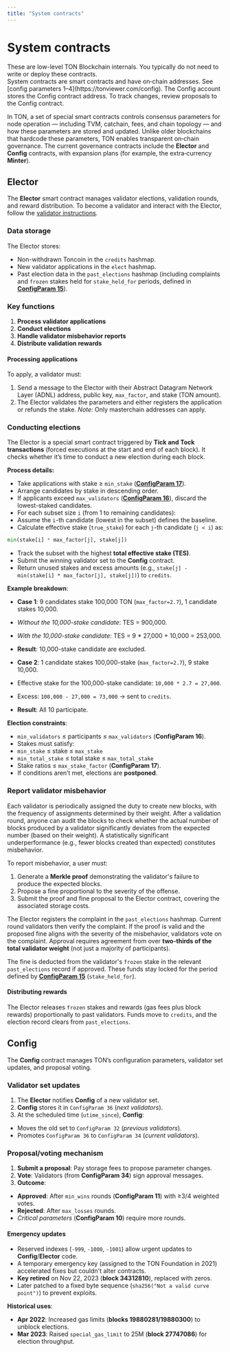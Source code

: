```yaml
---
title: "System contracts"
---
```



# System contracts

<Aside type="important">
    These are low-level TON Blockchain internals. You typically do not need to write or deploy these contracts.
</Aside>


<Aside>
    System contracts are smart contracts and have on‑chain addresses. See [config parameters 1–4](https://tonviewer.com/config). The Config account stores the Config contract address. To track changes, review proposals to the Config contract.
</Aside>


In TON, a set of special smart contracts controls consensus parameters for node operation — including TVM, catchain, fees, and chain topology — and how these parameters are stored and updated. Unlike older blockchains that hardcode these parameters, TON enables transparent on‑chain governance. The current governance contracts include the **Elector** and **Config** contracts, with expansion plans (for example, the extra‑currency **Minter**).

## Elector

The **Elector** smart contract manages validator elections, validation rounds, and reward distribution. To become a validator and interact with the Elector, follow the [validator instructions](https://ton.org/validator).

### Data storage

The Elector stores:

- Non-withdrawn Toncoin in the `credits` hashmap.
- New validator applications in the `elect` hashmap.
- Past election data in the `past_elections` hashmap (including complaints and `frozen` stakes held for `stake_held_for` periods, defined in [**ConfigParam 15**](https://tonviewer.com/config#15)).

### Key functions

1. **Process validator applications**
2. **Conduct elections**
3. **Handle validator misbehavior reports**
4. **Distribute validation rewards**

#### Processing applications

To apply, a validator must:

1. Send a message to the Elector with their Abstract Datagram Network Layer (ADNL) address, public key, `max_factor`, and stake (TON amount).
2. The Elector validates the parameters and either registers the application or refunds the stake.
_Note:_ Only masterchain addresses can apply.

### Conducting elections

The Elector is a special smart contract triggered by **Tick and Tock transactions** (forced executions at the start and end of each block). It checks whether it’s time to conduct a new election during each block.

**Process details:**

- Take applications with stake ≥ `min_stake` ([**ConfigParam 17**](https://tonviewer.com/config#17)).
- Arrange candidates by stake in descending order.
- If applicants exceed `max_validators` ([**ConfigParam 16**](https://tonviewer.com/config#16)), discard the lowest-staked candidates.
- For each subset size `i` (from 1 to remaining candidates):
- Assume the `i`-th candidate (lowest in the subset) defines the baseline.
- Calculate effective stake (`true_stake`) for each `j`-th candidate (`j < i`) as:

```python not runnable
min(stake[i] * max_factor[j], stake[j])
```

- Track the subset with the highest **total effective stake (TES)**.
- Submit the winning validator set to the **Config** contract.
- Return unused stakes and excess amounts (e.g., `stake[j] - min(stake[i] * max_factor[j], stake[j])`) to `credits`.

**Example breakdown**:

- **Case 1**: 9 candidates stake 100,000 TON (`max_factor=2.7`), 1 candidate stakes 10,000.

- _Without the 10,000-stake candidate_: TES = 900,000.
- _With the 10,000-stake candidate_: TES = 9 \* 27,000 + 10,000 = 253,000.
- **Result**: 10,000-stake candidate are excluded.

- **Case 2**: 1 candidate stakes 100,000-stake (`max_factor=2.7`), 9 stake 10,000.
- Effective stake for the 100,000-stake candidate: `10,000 * 2.7 = 27,000`.
- Excess: `100,000 - 27,000 = 73,000` → sent to `credits`.
- **Result**: All 10 participate.

**Election constraints**:

- `min_validators` ≤ participants ≤ `max_validators` (**ConfigParam 16**).
- Stakes must satisfy:
- `min_stake` ≤ stake ≤ `max_stake`
- `min_total_stake` ≤ total stake ≤ `max_total_stake`
- Stake ratios ≤ `max_stake_factor` (**ConfigParam 17**).
- If conditions aren’t met, elections are **postponed**.

### Report validator misbehavior

Each validator is periodically assigned the duty to create new blocks, with the frequency of assignments determined by their weight. After a validation round, anyone can audit the blocks to check whether the actual number of blocks produced by a validator significantly deviates from the expected number (based on their weight). A statistically significant underperformance (e.g., fewer blocks created than expected) constitutes misbehavior.

To report misbehavior, a user must:

1. Generate a **Merkle proof** demonstrating the validator's failure to produce the expected blocks.
2. Propose a fine proportional to the severity of the offense.
3. Submit the proof and fine proposal to the Elector contract, covering the associated storage costs.

The Elector registers the complaint in the `past_elections` hashmap. Current round validators then verify the complaint. If the proof is valid and the proposed fine aligns with the severity of the misbehavior, validators vote on the complaint. Approval requires agreement from over **two-thirds of the total validator weight** (not just a majority of participants).

The fine is deducted from the validator's `frozen` stake in the relevant `past_elections` record if approved. These funds stay locked for the period defined by [**ConfigParam 15**](https://tonviewer.com/config#15) (`stake_held_for`).

#### Distributing rewards

The Elector releases `frozen` stakes and rewards (gas fees plus block rewards) proportionally to past validators. Funds move to `credits`, and the election record clears from `past_elections`.

## Config

The **Config** contract manages TON’s configuration parameters, validator set updates, and proposal voting.

### Validator set updates

1. The **Elector** notifies **Config** of a new validator set.
2. **Config** stores it in `ConfigParam 36` (_next validators_).
3. At the scheduled time (`utime_since`), **Config**:
- Moves the old set to `ConfigParam 32` (_previous validators_).
- Promotes `ConfigParam 36` to `ConfigParam 34` (_current validators_).

### Proposal/voting mechanism

1. **Submit a proposal**: Pay storage fees to propose parameter changes.
2. **Vote**: Validators (from **ConfigParam 34**) sign approval messages.
3. **Outcome**:
- **Approved**: After `min_wins` rounds (**ConfigParam 11**) with ≥3/4 weighted votes.
- **Rejected**: After `max_losses` rounds.
- _Critical parameters_ (**ConfigParam 10**) require more rounds.

#### Emergency updates

- Reserved indexes (`-999`, `-1000`, `-1001`) allow urgent updates to **Config**/**Elector** code.
- A temporary emergency key (assigned to the TON Foundation in 2021) accelerated fixes but couldn't alter contracts.
- **Key retired** on Nov 22, 2023 (**block 34312810**), replaced with zeros.
- Later patched to a fixed byte sequence (`sha256("Not a valid curve point")`) to prevent exploits.

**Historical uses**:

- **Apr 2022**: Increased gas limits (**blocks 19880281/19880300**) to unblock elections.
- **Mar 2023**: Raised `special_gas_limit` to 25M (**block 27747086**) for election throughput.

